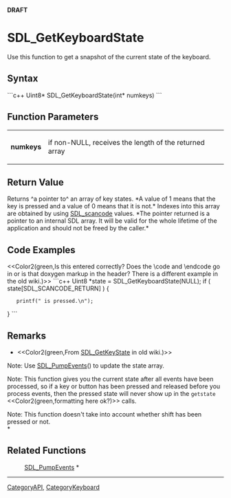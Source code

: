 <!-- pragma section-numbers off -->
<!-- pragma disable-camelcase -->
'''DRAFT'''

= SDL_GetKeyboardState =
Use this function to get a snapshot of the current state of the keyboard.


== Syntax ==
```c++
Uint8* SDL_GetKeyboardState(int* numkeys)
```

== Function Parameters ==
{|
|'''numkeys'''
|if non-NULL, receives the length of the returned array
|}

== Return Value ==
Returns ^a pointer to^ an array of key states. *A value of 1 means that the key is pressed and a value of 0 means that it is not.*  Indexes into this array are obtained by using [[SDL_scancode]] values.  *The pointer returned is a pointer to an internal SDL array. It will be valid for the whole lifetime of the application and should not be freed by the caller.*

== Code Examples ==
<<Color2(green,Is this entered correctly? Does the \code and \endcode go in or is that doxygen markup in the header?  There is a different example in the old wiki.)>>
```c++
Uint8 *state = SDL_GetKeyboardState(NULL);
if ( state[SDL_SCANCODE_RETURN] ) {
    printf("<RETURN> is pressed.\n");
}
```

== Remarks ==
*<<Color2(green,From [[SDL_GetKeyState]] in old wiki.)>><br/>
Note: Use [[SDL_PumpEvents]]() to update the state array.

Note: This function gives you the current state after all events have been processed, so if a key or button has been pressed and released before you process events, then the pressed state will never show up in the <code>getstate</code> <<Color2(green,formatting here ok?)>> calls.

Note: This function doesn't take into account whether shift has been pressed or not. <br/>*

== Related Functions ==
:[[SDL_PumpEvents]] *

----
[[CategoryAPI]], [[CategoryKeyboard]]
